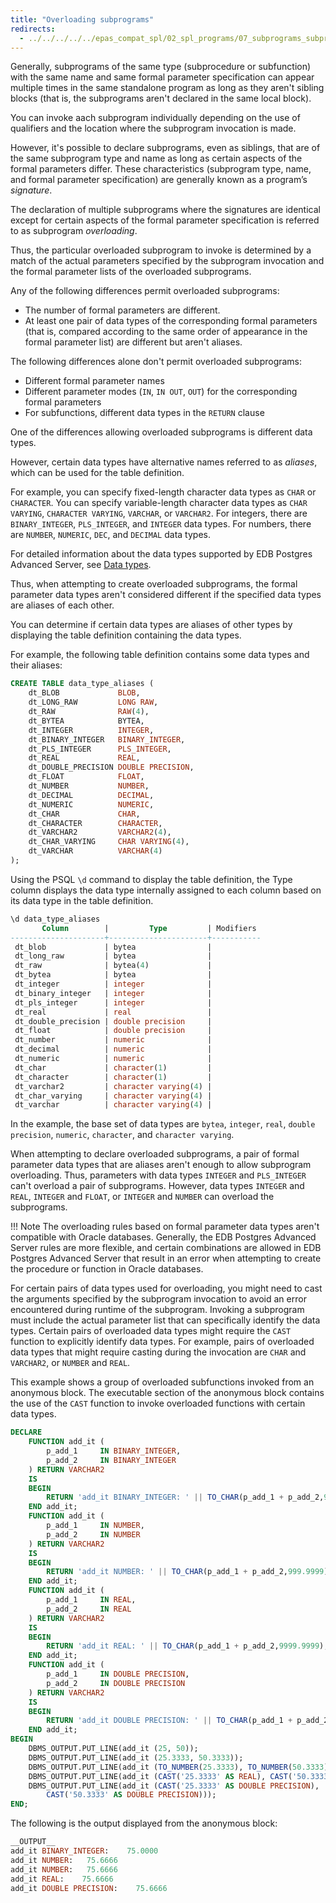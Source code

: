 ```yaml
---
title: "Overloading subprograms"
redirects:
  - ../../../../../epas_compat_spl/02_spl_programs/07_subprograms_subprocedures_and_subfunctions/06_overloading_subprograms #generated for docs/epas/reorg-role-use-case-mode
---
```


<div id="overloading_subprograms" class="registered_link"></div>

Generally, subprograms of the same type (subprocedure or subfunction) with the same name and same formal parameter specification can appear multiple times in the same standalone program as long as they aren't sibling blocks (that is, the subprograms aren't declared in the same local block).

You can invoke aach subprogram individually depending on the use of qualifiers and the location where the subprogram invocation is made.

However, it's possible to declare subprograms, even as siblings, that are of the same subprogram type and name as long as certain aspects of the formal parameters differ. These characteristics (subprogram type, name, and formal parameter specification) are generally known as a program’s *signature*.

The declaration of multiple subprograms where the signatures are identical except for certain aspects of the formal parameter specification is referred to as subprogram *overloading*.

Thus, the particular overloaded subprogram to invoke is determined by a match of the actual parameters specified by the subprogram invocation and the formal parameter lists of the overloaded subprograms.

Any of the following differences permit overloaded subprograms:

-   The number of formal parameters are different.
-   At least one pair of data types of the corresponding formal parameters (that is, compared according to the same order of appearance in the formal parameter list) are different but aren't aliases. 

The following differences alone don't permit overloaded subprograms:

-   Different formal parameter names
-   Different parameter modes (`IN`, `IN OUT`, `OUT`) for the corresponding formal parameters
-   For subfunctions, different data types in the `RETURN` clause

One of the differences allowing overloaded subprograms is different data types.

However, certain data types have alternative names referred to as *aliases*, which can be used for the table definition.

For example, you can specify fixed-length character data types as `CHAR` or `CHARACTER`. You can specify variable-length character data types as `CHAR VARYING`, `CHARACTER VARYING`, `VARCHAR`, or `VARCHAR2`. For integers, there are `BINARY_INTEGER`, `PLS_INTEGER`, and `INTEGER` data types. For numbers, there are `NUMBER`, `NUMERIC`, `DEC`, and `DECIMAL` data types.

For detailed information about the data types supported by EDB Postgres Advanced Server, see [Data types](../../../../reference/sql_reference/02_data_types/).

Thus, when attempting to create overloaded subprograms, the formal parameter data types aren't considered different if the specified data types are aliases of each other.

You can determine if certain data types are aliases of other types by displaying the table definition containing the data types.

For example, the following table definition contains some data types and their aliases:

```sql
CREATE TABLE data_type_aliases (
    dt_BLOB             BLOB,
    dt_LONG_RAW         LONG RAW,
    dt_RAW              RAW(4),
    dt_BYTEA            BYTEA,
    dt_INTEGER          INTEGER,
    dt_BINARY_INTEGER   BINARY_INTEGER,
    dt_PLS_INTEGER      PLS_INTEGER,
    dt_REAL             REAL,
    dt_DOUBLE_PRECISION DOUBLE PRECISION,
    dt_FLOAT            FLOAT,
    dt_NUMBER           NUMBER,
    dt_DECIMAL          DECIMAL,
    dt_NUMERIC          NUMERIC,
    dt_CHAR             CHAR,
    dt_CHARACTER        CHARACTER,
    dt_VARCHAR2         VARCHAR2(4),
    dt_CHAR_VARYING     CHAR VARYING(4),
    dt_VARCHAR          VARCHAR(4)
);
```

Using the PSQL `\d` command to display the table definition, the Type column displays the data type internally assigned to each column based on its data type in the table definition.

```sql
\d data_type_aliases
       Column        |         Type         | Modifiers
---------------------+----------------------+-----------
 dt_blob             | bytea                |
 dt_long_raw         | bytea                |
 dt_raw              | bytea(4)             |
 dt_bytea            | bytea                |
 dt_integer          | integer              |
 dt_binary_integer   | integer              |
 dt_pls_integer      | integer              |
 dt_real             | real                 |
 dt_double_precision | double precision     |
 dt_float            | double precision     |
 dt_number           | numeric              |
 dt_decimal          | numeric              |
 dt_numeric          | numeric              |
 dt_char             | character(1)         |
 dt_character        | character(1)         |
 dt_varchar2         | character varying(4) |
 dt_char_varying     | character varying(4) |
 dt_varchar          | character varying(4) |
```

In the example, the base set of data types are `bytea`, `integer`, `real`, `double precision`, `numeric`, `character`, and `character varying`.

When attempting to declare overloaded subprograms, a pair of formal parameter data types that are aliases aren't enough to allow subprogram overloading. Thus, parameters with data types `INTEGER` and `PLS_INTEGER` can't overload a pair of subprograms. However, data types `INTEGER` and `REAL`, `INTEGER` and `FLOAT`, or `INTEGER` and `NUMBER` can overload the subprograms.

!!! Note
    The overloading rules based on formal parameter data types aren't compatible with Oracle databases. Generally, the EDB Postgres Advanced Server rules are more flexible, and certain combinations are allowed in EDB Postgres Advanced Server that result in an error when attempting to create the procedure or function in Oracle databases.

For certain pairs of data types used for overloading, you might need to cast the arguments specified by the subprogram invocation to avoid an error encountered during runtime of the subprogram. Invoking a subprogram must include the actual parameter list that can specifically identify the data types. Certain pairs of overloaded data types might require the `CAST` function to explicitly identify data types. For example, pairs of overloaded data types that might require casting during the invocation are `CHAR` and `VARCHAR2`, or `NUMBER` and `REAL`.

This example shows a group of overloaded subfunctions invoked from an anonymous block. The executable section of the anonymous block contains the use of the `CAST` function to invoke overloaded functions with certain data types.

```sql
DECLARE
    FUNCTION add_it (
        p_add_1     IN BINARY_INTEGER,
        p_add_2     IN BINARY_INTEGER
    ) RETURN VARCHAR2
    IS
    BEGIN
        RETURN 'add_it BINARY_INTEGER: ' || TO_CHAR(p_add_1 + p_add_2,9999.9999);
    END add_it;
    FUNCTION add_it (
        p_add_1     IN NUMBER,
        p_add_2     IN NUMBER
    ) RETURN VARCHAR2
    IS
    BEGIN
        RETURN 'add_it NUMBER: ' || TO_CHAR(p_add_1 + p_add_2,999.9999);
    END add_it;
    FUNCTION add_it (
        p_add_1     IN REAL,
        p_add_2     IN REAL
    ) RETURN VARCHAR2
    IS
    BEGIN
        RETURN 'add_it REAL: ' || TO_CHAR(p_add_1 + p_add_2,9999.9999);
    END add_it;
    FUNCTION add_it (
        p_add_1     IN DOUBLE PRECISION,
        p_add_2     IN DOUBLE PRECISION
    ) RETURN VARCHAR2
    IS
    BEGIN
        RETURN 'add_it DOUBLE PRECISION: ' || TO_CHAR(p_add_1 + p_add_2,9999.9999);
    END add_it;
BEGIN
    DBMS_OUTPUT.PUT_LINE(add_it (25, 50));
    DBMS_OUTPUT.PUT_LINE(add_it (25.3333, 50.3333));
    DBMS_OUTPUT.PUT_LINE(add_it (TO_NUMBER(25.3333), TO_NUMBER(50.3333)));
    DBMS_OUTPUT.PUT_LINE(add_it (CAST('25.3333' AS REAL), CAST('50.3333' AS REAL)));
    DBMS_OUTPUT.PUT_LINE(add_it (CAST('25.3333' AS DOUBLE PRECISION),
        CAST('50.3333' AS DOUBLE PRECISION)));
END;
```

The following is the output displayed from the anonymous block:

```sql
__OUTPUT__
add_it BINARY_INTEGER:    75.0000
add_it NUMBER:   75.6666
add_it NUMBER:   75.6666
add_it REAL:    75.6666
add_it DOUBLE PRECISION:    75.6666
```
